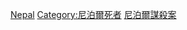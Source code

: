 {{Catnav|頁面分類|人物|各國人物|各國謀殺案受害者}}
{{Catnav|頁面分類|人物|逝世|特殊原因逝世者|謀殺受害者|各國謀殺案受害者}}
{{Catnav|頁面分類|社會|社會問題|犯罪|謀殺|謀殺受害者|各國謀殺案受害者}}
{{Catnav|頁面分類|社會|社會問題|犯罪|謀殺|各國謀殺案|尼泊爾謀殺案}}
{{Catnav|頁面分類|社會科學|社會學|刑事學|犯罪|謀殺|各國謀殺案|尼泊爾謀殺案}}
{{Catnav|頁面分類|社會科學|心理學|行為|犯罪|謀殺|各國謀殺案|尼泊爾謀殺案}}

[[Category:各國謀殺案受害者|Nepal]]
[[Category:尼泊爾死者|Category:尼泊爾死者]]
[[Category:尼泊爾謀殺案|]]